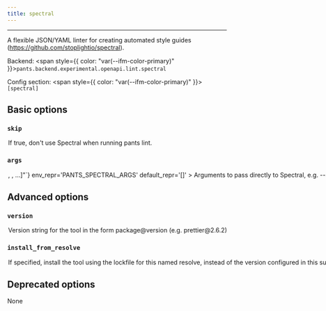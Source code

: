 ```yaml
---
title: spectral
---
```



---

A flexible JSON/YAML linter for creating automated style guides (https://github.com/stoplightio/spectral).

Backend: <span style={{ color: "var(--ifm-color-primary)" }}>`pants.backend.experimental.openapi.lint.spectral`</span>

Config section: <span style={{ color: "var(--ifm-color-primary)" }}>`[spectral]`</span>

## Basic options

<span className={styles.options}>

### `skip`

<Option
  cli_repr='--[no-]spectral-skip'
  env_repr='PANTS_SPECTRAL_SKIP'
  default_repr='False'
>
  

If true, don't use Spectral when running `pants lint`.

</Option>


### `args`

<Option
  cli_repr={`--spectral-args="[<shell_str>, <shell_str>, ...]"`}
  env_repr='PANTS_SPECTRAL_ARGS'
  default_repr='[]'
>
  

Arguments to pass directly to Spectral, e.g. `--spectral-args='--fail-severity=warn'`.

</Option>


## Advanced options

### `version`

<Option
  cli_repr='--spectral-version=<str>'
  env_repr='PANTS_SPECTRAL_VERSION'
  default_repr='@stoplight/spectral-cli@6.5.1'
>
  

Version string for the tool in the form package@version (e.g. prettier@2.6.2)

</Option>


### `install_from_resolve`

<Option
  cli_repr='--spectral-install-from-resolve=<str>'
  env_repr='PANTS_SPECTRAL_INSTALL_FROM_RESOLVE'
  default_repr='None'
>
  

If specified, install the tool using the lockfile for this named resolve, instead of the version configured in this subsystem.

If unspecified, the tool will use the default configured package manager [nodejs].package_manager`, and install the tool without a lockfile.

</Option>


## Deprecated options

None

</span>